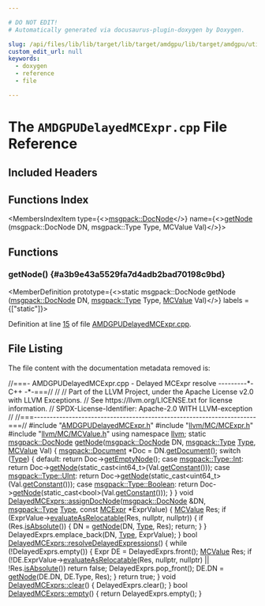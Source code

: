 ```yaml
---

# DO NOT EDIT!
# Automatically generated via docusaurus-plugin-doxygen by Doxygen.

slug: /api/files/lib/lib/target/lib/target/amdgpu/lib/target/amdgpu/utils/amdgpudelayedmcexpr-cpp
custom_edit_url: null
keywords:
  - doxygen
  - reference
  - file

---
```





# The `AMDGPUDelayedMCExpr.cpp` File Reference

<DoxygenPage pluginConfig={pluginConfig}>



## Included Headers

<IncludesList>
<IncludesListItem
  filePath="AMDGPUDelayedMCExpr.h"
  permalink="/docs/api/files/lib/lib/target/lib/target/amdgpu/lib/target/amdgpu/utils/amdgpudelayedmcexpr-h"
  isLocal="true" />
<IncludesListItem
  filePath="llvm/MC/MCExpr.h"
  permalink="/docs/api/files/include/include/llvm/include/llvm/mc/mcexpr-h"
  isLocal="true" />
<IncludesListItem
  filePath="llvm/MC/MCValue.h"
  permalink="/docs/api/files/include/include/llvm/include/llvm/mc/mcvalue-h"
  isLocal="true" />
</IncludesList>

## Functions Index

<MembersIndex>

<MembersIndexItem
  type={<><a href="/docs/api/classes/llvm/msgpack/docnode">msgpack::DocNode</a></>}
  name={<><a href="#a3b9e43a5529fa7d4adb2bad70198c9bd">getNode</a> (msgpack::DocNode DN, msgpack::Type Type, MCValue Val)</>}>
</MembersIndexItem>

</MembersIndex>


<SectionDefinition>

## Functions

### getNode() {#a3b9e43a5529fa7d4adb2bad70198c9bd}

<MemberDefinition
  prototype={<>static msgpack::DocNode getNode (<a href="/docs/api/classes/llvm/msgpack/docnode">msgpack::DocNode</a> DN, <a href="/docs/api/namespaces/llvm/msgpack/#afdae9da66bac09f4b2bfc0fd9f0559e6">msgpack::Type</a> Type, <a href="/docs/api/classes/llvm/mcvalue">MCValue</a> Val)</>}
  labels = {["static"]}>

Definition at line <a href="#l00015">15</a> of file <a href="/docs/api/files/lib/lib/target/lib/target/amdgpu/lib/target/amdgpu/utils/amdgpudelayedmcexpr-cpp">AMDGPUDelayedMCExpr.cpp</a>.
</MemberDefinition>

</SectionDefinition>

## File Listing

The file content with the documentation metadata removed is:

<ProgramListing>

<Link id="l00001" /><CodeLine lineNumber="1"><span class="doxyHighlightComment">//===- AMDGPUDelayedMCExpr.cpp - Delayed MCExpr resolve ---------&#42;- C++ -&#42;-===//</span></CodeLine>
<Link id="l00002" /><CodeLine lineNumber="2"><span class="doxyHighlightComment">//</span></CodeLine>
<Link id="l00003" /><CodeLine lineNumber="3"><span class="doxyHighlightComment">// Part of the LLVM Project, under the Apache License v2.0 with LLVM Exceptions.</span></CodeLine>
<Link id="l00004" /><CodeLine lineNumber="4"><span class="doxyHighlightComment">// See https://llvm.org/LICENSE.txt for license information.</span></CodeLine>
<Link id="l00005" /><CodeLine lineNumber="5"><span class="doxyHighlightComment">// SPDX-License-Identifier: Apache-2.0 WITH LLVM-exception</span></CodeLine>
<Link id="l00006" /><CodeLine lineNumber="6"><span class="doxyHighlightComment">//</span></CodeLine>
<Link id="l00007" /><CodeLine lineNumber="7"><span class="doxyHighlightComment">//===----------------------------------------------------------------------===//</span></CodeLine>
<Link id="l00008" /><CodeLine lineNumber="8"></CodeLine>
<Link id="l00009" /><CodeLine lineNumber="9"><span class="doxyHighlightPreprocessor">#include &quot;<a href="/docs/api/files/lib/lib/target/lib/target/amdgpu/lib/target/amdgpu/utils/amdgpudelayedmcexpr-h">AMDGPUDelayedMCExpr.h</a>&quot;</span></CodeLine>
<Link id="l00010" /><CodeLine lineNumber="10"><span class="doxyHighlightPreprocessor">#include &quot;<a href="/docs/api/files/include/include/llvm/include/llvm/mc/mcexpr-h">llvm/MC/MCExpr.h</a>&quot;</span></CodeLine>
<Link id="l00011" /><CodeLine lineNumber="11"><span class="doxyHighlightPreprocessor">#include &quot;<a href="/docs/api/files/include/include/llvm/include/llvm/mc/mcvalue-h">llvm/MC/MCValue.h</a>&quot;</span></CodeLine>
<Link id="l00012" /><CodeLine lineNumber="12"></CodeLine>
<Link id="l00013" /><CodeLine lineNumber="13"><span class="doxyHighlightKeyword">using namespace </span><span class="doxyHighlight"><a href="/docs/api/namespaces/llvm">llvm</a>;</span></CodeLine>
<Link id="l00014" /><CodeLine lineNumber="14"></CodeLine>
<Link id="l00015" /><CodeLine lineNumber="15" lineLink="#a3b9e43a5529fa7d4adb2bad70198c9bd"><span class="doxyHighlightKeyword">static</span><span class="doxyHighlight"> <a href="/docs/api/classes/llvm/msgpack/docnode">msgpack::DocNode</a> <a href="#a3b9e43a5529fa7d4adb2bad70198c9bd">getNode</a>(<a href="/docs/api/classes/llvm/msgpack/docnode">msgpack::DocNode</a> DN, <a href="/docs/api/namespaces/llvm/msgpack/#afdae9da66bac09f4b2bfc0fd9f0559e6">msgpack::Type</a> <a href="/docs/api/classes/llvm/type">Type</a>,</span></CodeLine>
<Link id="l00016" /><CodeLine lineNumber="16"><span class="doxyHighlight">                                <a href="/docs/api/classes/llvm/mcvalue">MCValue</a> Val) &#123;</span></CodeLine>
<Link id="l00017" /><CodeLine lineNumber="17"><span class="doxyHighlight">  <a href="/docs/api/classes/llvm/msgpack/document">msgpack::Document</a> &#42;Doc = DN.<a href="/docs/api/classes/llvm/msgpack/docnode/#afb24ac524a469733ad7e1cd3f1de9dc5">getDocument</a>();</span></CodeLine>
<Link id="l00018" /><CodeLine lineNumber="18"><span class="doxyHighlight">  </span><span class="doxyHighlightKeywordFlow">switch</span><span class="doxyHighlight"> (<a href="/docs/api/classes/llvm/type">Type</a>) &#123;</span></CodeLine>
<Link id="l00019" /><CodeLine lineNumber="19"><span class="doxyHighlight">  </span><span class="doxyHighlightKeywordFlow">default</span><span class="doxyHighlight">:</span></CodeLine>
<Link id="l00020" /><CodeLine lineNumber="20"><span class="doxyHighlight">    </span><span class="doxyHighlightKeywordFlow">return</span><span class="doxyHighlight"> Doc-&gt;<a href="/docs/api/classes/llvm/msgpack/document/#a58d0878f182d83be836a4081448a16b1">getEmptyNode</a>();</span></CodeLine>
<Link id="l00021" /><CodeLine lineNumber="21"><span class="doxyHighlight">  </span><span class="doxyHighlightKeywordFlow">case</span><span class="doxyHighlight"> <a href="/docs/api/namespaces/llvm/msgpack/#afdae9da66bac09f4b2bfc0fd9f0559e6a1686a6c336b71b36d77354cea19a8b52">msgpack::Type::Int</a>:</span></CodeLine>
<Link id="l00022" /><CodeLine lineNumber="22"><span class="doxyHighlight">    </span><span class="doxyHighlightKeywordFlow">return</span><span class="doxyHighlight"> Doc-&gt;<a href="/docs/api/classes/llvm/msgpack/document/#a6d5fb2463b89c95b17ffffcef9cf7f4e">getNode</a>(</span><span class="doxyHighlightKeyword">static&#95;cast&lt;</span><span class="doxyHighlight">int64&#95;t</span><span class="doxyHighlightKeyword">&gt;</span><span class="doxyHighlight">(Val.<a href="/docs/api/classes/llvm/mcvalue/#a435bfff1f2697dbccd406b2e03112443">getConstant</a>()));</span></CodeLine>
<Link id="l00023" /><CodeLine lineNumber="23"><span class="doxyHighlight">  </span><span class="doxyHighlightKeywordFlow">case</span><span class="doxyHighlight"> <a href="/docs/api/namespaces/llvm/msgpack/#afdae9da66bac09f4b2bfc0fd9f0559e6a0b1291eded63143ac04709711274785a">msgpack::Type::UInt</a>:</span></CodeLine>
<Link id="l00024" /><CodeLine lineNumber="24"><span class="doxyHighlight">    </span><span class="doxyHighlightKeywordFlow">return</span><span class="doxyHighlight"> Doc-&gt;<a href="/docs/api/classes/llvm/msgpack/document/#a6d5fb2463b89c95b17ffffcef9cf7f4e">getNode</a>(</span><span class="doxyHighlightKeyword">static&#95;cast&lt;</span><span class="doxyHighlight">uint64&#95;t</span><span class="doxyHighlightKeyword">&gt;</span><span class="doxyHighlight">(Val.<a href="/docs/api/classes/llvm/mcvalue/#a435bfff1f2697dbccd406b2e03112443">getConstant</a>()));</span></CodeLine>
<Link id="l00025" /><CodeLine lineNumber="25"><span class="doxyHighlight">  </span><span class="doxyHighlightKeywordFlow">case</span><span class="doxyHighlight"> <a href="/docs/api/namespaces/llvm/msgpack/#afdae9da66bac09f4b2bfc0fd9f0559e6a27226c864bac7454a8504f8edb15d95b">msgpack::Type::Boolean</a>:</span></CodeLine>
<Link id="l00026" /><CodeLine lineNumber="26"><span class="doxyHighlight">    </span><span class="doxyHighlightKeywordFlow">return</span><span class="doxyHighlight"> Doc-&gt;<a href="/docs/api/classes/llvm/msgpack/document/#a6d5fb2463b89c95b17ffffcef9cf7f4e">getNode</a>(</span><span class="doxyHighlightKeyword">static&#95;cast&lt;</span><span class="doxyHighlightKeywordType">bool</span><span class="doxyHighlightKeyword">&gt;</span><span class="doxyHighlight">(Val.<a href="/docs/api/classes/llvm/mcvalue/#a435bfff1f2697dbccd406b2e03112443">getConstant</a>()));</span></CodeLine>
<Link id="l00027" /><CodeLine lineNumber="27"><span class="doxyHighlight">  &#125;</span></CodeLine>
<Link id="l00028" /><CodeLine lineNumber="28"><span class="doxyHighlight">&#125;</span></CodeLine>
<Link id="l00029" /><CodeLine lineNumber="29"></CodeLine>
<Link id="l00030" /><CodeLine lineNumber="30" lineLink="/docs/api/classes/llvm/delayedmcexprs/#a463e5963bd9b6fdcbb33e4fd003d2863"><span class="doxyHighlightKeywordType">void</span><span class="doxyHighlight"> <a href="/docs/api/classes/llvm/delayedmcexprs/#a463e5963bd9b6fdcbb33e4fd003d2863">DelayedMCExprs::assignDocNode</a>(<a href="/docs/api/classes/llvm/msgpack/docnode">msgpack::DocNode</a> &amp;DN, <a href="/docs/api/namespaces/llvm/msgpack/#afdae9da66bac09f4b2bfc0fd9f0559e6">msgpack::Type</a> <a href="/docs/api/classes/llvm/type">Type</a>,</span></CodeLine>
<Link id="l00031" /><CodeLine lineNumber="31"><span class="doxyHighlight">                                   </span><span class="doxyHighlightKeyword">const</span><span class="doxyHighlight"> <a href="/docs/api/classes/llvm/mcexpr">MCExpr</a> &#42;ExprValue) &#123;</span></CodeLine>
<Link id="l00032" /><CodeLine lineNumber="32"><span class="doxyHighlight">  <a href="/docs/api/classes/llvm/mcvalue">MCValue</a> Res;</span></CodeLine>
<Link id="l00033" /><CodeLine lineNumber="33"><span class="doxyHighlight">  </span><span class="doxyHighlightKeywordFlow">if</span><span class="doxyHighlight"> (ExprValue-&gt;<a href="/docs/api/classes/llvm/mcexpr/#aa770f9e822312cc252ee01659e0bc7d4">evaluateAsRelocatable</a>(Res, </span><span class="doxyHighlightKeyword">nullptr</span><span class="doxyHighlight">, </span><span class="doxyHighlightKeyword">nullptr</span><span class="doxyHighlight">)) &#123;</span></CodeLine>
<Link id="l00034" /><CodeLine lineNumber="34"><span class="doxyHighlight">    </span><span class="doxyHighlightKeywordFlow">if</span><span class="doxyHighlight"> (Res.<a href="/docs/api/classes/llvm/mcvalue/#af9a96a0245ea7da2779a023ab07829e4">isAbsolute</a>()) &#123;</span></CodeLine>
<Link id="l00035" /><CodeLine lineNumber="35"><span class="doxyHighlight">      DN = <a href="#a3b9e43a5529fa7d4adb2bad70198c9bd">getNode</a>(DN, <a href="/docs/api/classes/llvm/type">Type</a>, Res);</span></CodeLine>
<Link id="l00036" /><CodeLine lineNumber="36"><span class="doxyHighlight">      </span><span class="doxyHighlightKeywordFlow">return</span><span class="doxyHighlight">;</span></CodeLine>
<Link id="l00037" /><CodeLine lineNumber="37"><span class="doxyHighlight">    &#125;</span></CodeLine>
<Link id="l00038" /><CodeLine lineNumber="38"><span class="doxyHighlight">  &#125;</span></CodeLine>
<Link id="l00039" /><CodeLine lineNumber="39"></CodeLine>
<Link id="l00040" /><CodeLine lineNumber="40"><span class="doxyHighlight">  DelayedExprs.emplace&#95;back(DN, <a href="/docs/api/classes/llvm/type">Type</a>, ExprValue);</span></CodeLine>
<Link id="l00041" /><CodeLine lineNumber="41"><span class="doxyHighlight">&#125;</span></CodeLine>
<Link id="l00042" /><CodeLine lineNumber="42"></CodeLine>
<Link id="l00043" /><CodeLine lineNumber="43" lineLink="/docs/api/classes/llvm/delayedmcexprs/#afde1d15893de3e2295907d9d88911f08"><span class="doxyHighlightKeywordType">bool</span><span class="doxyHighlight"> <a href="/docs/api/classes/llvm/delayedmcexprs/#afde1d15893de3e2295907d9d88911f08">DelayedMCExprs::resolveDelayedExpressions</a>() &#123;</span></CodeLine>
<Link id="l00044" /><CodeLine lineNumber="44"><span class="doxyHighlight">  </span><span class="doxyHighlightKeywordFlow">while</span><span class="doxyHighlight"> (!DelayedExprs.empty()) &#123;</span></CodeLine>
<Link id="l00045" /><CodeLine lineNumber="45"><span class="doxyHighlight">    Expr DE = DelayedExprs.front();</span></CodeLine>
<Link id="l00046" /><CodeLine lineNumber="46"><span class="doxyHighlight">    <a href="/docs/api/classes/llvm/mcvalue">MCValue</a> Res;</span></CodeLine>
<Link id="l00047" /><CodeLine lineNumber="47"></CodeLine>
<Link id="l00048" /><CodeLine lineNumber="48"><span class="doxyHighlight">    </span><span class="doxyHighlightKeywordFlow">if</span><span class="doxyHighlight"> (!DE.ExprValue-&gt;<a href="/docs/api/classes/llvm/mcexpr/#aa770f9e822312cc252ee01659e0bc7d4">evaluateAsRelocatable</a>(Res, </span><span class="doxyHighlightKeyword">nullptr</span><span class="doxyHighlight">, </span><span class="doxyHighlightKeyword">nullptr</span><span class="doxyHighlight">) ||</span></CodeLine>
<Link id="l00049" /><CodeLine lineNumber="49"><span class="doxyHighlight">        !Res.<a href="/docs/api/classes/llvm/mcvalue/#af9a96a0245ea7da2779a023ab07829e4">isAbsolute</a>())</span></CodeLine>
<Link id="l00050" /><CodeLine lineNumber="50"><span class="doxyHighlight">      </span><span class="doxyHighlightKeywordFlow">return</span><span class="doxyHighlight"> </span><span class="doxyHighlightKeyword">false</span><span class="doxyHighlight">;</span></CodeLine>
<Link id="l00051" /><CodeLine lineNumber="51"></CodeLine>
<Link id="l00052" /><CodeLine lineNumber="52"><span class="doxyHighlight">    DelayedExprs.pop&#95;front();</span></CodeLine>
<Link id="l00053" /><CodeLine lineNumber="53"><span class="doxyHighlight">    DE.DN = <a href="#a3b9e43a5529fa7d4adb2bad70198c9bd">getNode</a>(DE.DN, DE.Type, Res);</span></CodeLine>
<Link id="l00054" /><CodeLine lineNumber="54"><span class="doxyHighlight">  &#125;</span></CodeLine>
<Link id="l00055" /><CodeLine lineNumber="55"></CodeLine>
<Link id="l00056" /><CodeLine lineNumber="56"><span class="doxyHighlight">  </span><span class="doxyHighlightKeywordFlow">return</span><span class="doxyHighlight"> </span><span class="doxyHighlightKeyword">true</span><span class="doxyHighlight">;</span></CodeLine>
<Link id="l00057" /><CodeLine lineNumber="57"><span class="doxyHighlight">&#125;</span></CodeLine>
<Link id="l00058" /><CodeLine lineNumber="58"></CodeLine>
<Link id="l00059" /><CodeLine lineNumber="59" lineLink="/docs/api/classes/llvm/delayedmcexprs/#a956e822abf234b8884ba39914c77b26b"><span class="doxyHighlightKeywordType">void</span><span class="doxyHighlight"> <a href="/docs/api/classes/llvm/delayedmcexprs/#a956e822abf234b8884ba39914c77b26b">DelayedMCExprs::clear</a>() &#123; DelayedExprs.clear(); &#125;</span></CodeLine>
<Link id="l00060" /><CodeLine lineNumber="60"></CodeLine>
<Link id="l00061" /><CodeLine lineNumber="61" lineLink="/docs/api/classes/llvm/delayedmcexprs/#aa6a93bf69a471e03b9d3e6bf39733b9c"><span class="doxyHighlightKeywordType">bool</span><span class="doxyHighlight"> <a href="/docs/api/classes/llvm/delayedmcexprs/#aa6a93bf69a471e03b9d3e6bf39733b9c">DelayedMCExprs::empty</a>() &#123; </span><span class="doxyHighlightKeywordFlow">return</span><span class="doxyHighlight"> DelayedExprs.empty(); &#125;</span></CodeLine>

</ProgramListing>


</DoxygenPage>

